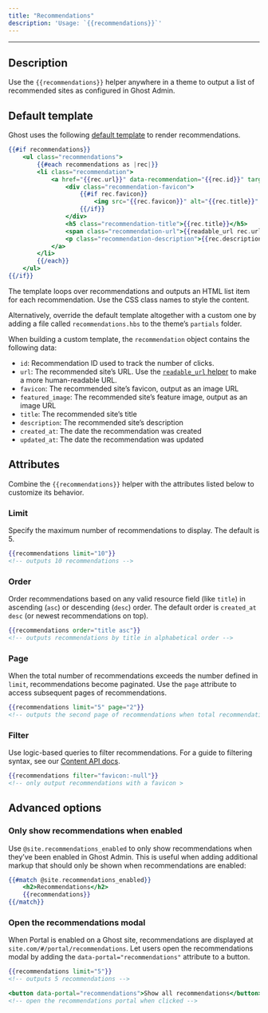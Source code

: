 ```yaml
---
title: "Recommendations"
description: 'Usage: `{{recommendations}}`'
---
```


***

## Description

Use the `{{recommendations}}` helper anywhere in a theme to output a list of recommended sites as configured in Ghost Admin.

## Default template

Ghost uses the following [default template](https://github.com/TryGhost/Ghost/blob/e8fec418227085d1418f45b49e800c753c40fa83/ghost/core/core/frontend/helpers/tpl/recommendations.hbs) to render recommendations.

```handlebars
{{#if recommendations}}
    <ul class="recommendations">
        {{#each recommendations as |rec|}}
        <li class="recommendation">
            <a href="{{rec.url}}" data-recommendation="{{rec.id}}" target="_blank" rel="noopener">
                <div class="recommendation-favicon">
                    {{#if rec.favicon}}
                        <img src="{{rec.favicon}}" alt="{{rec.title}}" loading="lazy" onerror="this.style.display='none';">
                    {{/if}}
                </div>
                <h5 class="recommendation-title">{{rec.title}}</h5>
                <span class="recommendation-url">{{readable_url rec.url}}</span>
                <p class="recommendation-description">{{rec.description}}</p>
            </a>
        </li>
        {{/each}}
    </ul>
{{/if}}
```

The template loops over recommendations and outputs an HTML list item for each recommendation. Use the CSS class names to style the content.

Alternatively, override the default template altogether with a custom one by adding a file called `recommendations.hbs` to the theme’s `partials` folder.

When building a custom template, the `recommendation` object contains the following data:

* `id`: Recommendation ID used to track the number of clicks.
* `url`: The recommended site’s URL. Use the [`readable_url` helper](/themes/helpers/readable_url) to make a more human-readable URL.
* `favicon`: The recommended site’s favicon, output as an image URL
* `featured_image`: The recommended site’s feature image, output as an image URL
* `title`: The recommended site’s title
* `description`: The recommended site’s description
* `created_at`: The date the recommendation was created
* `updated_at`: The date the recommendation was updated

## Attributes

Combine the `{{recommendations}}` helper with the attributes listed below to customize its behavior.

### Limit

Specify the maximum number of recommendations to display. The default is 5.

```handlebars
{{recommendations limit="10"}}
<!-- outputs 10 recommendations -->
```

### Order

Order recommendations based on any valid resource field (like `title`) in ascending (`asc`) or descending (`desc`) order. The default order is `created_at desc` (or newest recommendations on top).

```handlebars
{{recommendations order="title asc"}}
<!-- outputs recommendations by title in alphabetical order -->
```

### Page

When the total number of recommendations exceeds the number defined in `limit`, recommendations become paginated. Use the `page` attribute to access subsequent pages of recommendations.

```handlebars
{{recommendations limit="5" page="2"}}
<!-- outputs the second page of recommendations when total recommendations are greater than 5 -->
```

### Filter

Use logic-based queries to filter recommendations. For a guide to filtering syntax, see our [Content API docs](/content-api/#filtering).

```handlebars
{{recommendations filter="favicon:-null"}}
<!-- only output recommendations with a favicon >
```

## Advanced options

### Only show recommendations when enabled

Use `@site.recommendations_enabled` to only show recommendations when they’ve been enabled in Ghost Admin. This is useful when adding additional markup that should only be shown when recommendations are enabled:

```handlebars
{{#match @site.recommendations_enabled}}
    <h2>Recommendations</h2>
    {{recommendations}}
{{/match}}
```

### Open the recommendations modal

When Portal is enabled on a Ghost site, recommendations are displayed at `site.com/#/portal/recommendations`. Let users open the recommendations modal by adding the `data-portal="recommendations"` attribute to a button.

```handlebars
{{recommendations limit="5"}}
<!-- outputs 5 recommendations -->

<button data-portal="recommendations">Show all recommendations</button>
<!-- open the recommendations portal when clicked -->
```